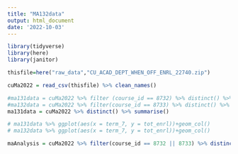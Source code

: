 ---
title: "MA132data"
output: html_document
date: '2022-10-03'
---

```{r}
library(tidyverse)
library(here)
library(janitor)
```


```{r}
thisfile=here("raw_data","CU_ACAD_DEPT_WHEN_OFF_ENRL_22740.zip")

cuMa2022 = read_csv(thisfile) %>% clean_names()
```


```{r}
#ma131data = cuMa2022 %>% filter (course_id == 8732) %>% distinct() %>% summarise()
#ma132data = cuMa2022 %>% filter(course_id == 8733) %>% distinct() %>% summarise()
ma131data = cuMa2022 %>% distinct() %>% summarise()

# ma131data %>% ggplot(aes(x = term_7, y = tot_enrl))+geom_col()
# ma132data %>% ggplot(aes(x = term_7, y = tot_enrl))+geom_col()
```


```{r}
maAnalysis = cuMa2022 %>% filter(course_id == 8732 || 8733) %>% distinct() %>% transmute()


```





